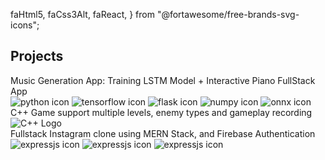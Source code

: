   faHtml5,
  faCss3Alt,
  faReact,
} from "@fortawesome/free-brands-svg-icons";

## Projects

<div style={{ display: "flex", flexDirection: "column", gap: "2vh" }}>
  <ProjectCard
    title="MusicGen App"
    link="https://poli-musicgen.netlify.app/"
    bg="url(https://i.postimg.cc/9MSwHcrX/Screenshot-2025-10-25-at-14-53-06.png) center center/100% 100% no-repeat"
  >
    <div style={{ fontSize: "1.5vw" }}>
      Music Generation App: Training LSTM Model + Interactive Piano FullStack
      App
    </div>
  </ProjectCard>
  <div
    style={{
      display: "flex",
      justifyContent: "center",
      alignItems: "center",
    }}
  >
    <img
      src="https://www.vectorlogo.zone/logos/python/python-ar21.svg"
      alt="python icon"
      style={{ width: "5vw", height: "6vh", marginLeft: "1.5vw" }}
    />
    <FontAwesomeIcon
      icon={faReact}
      style={{ fontSize: "3.5vw", marginLeft: "1.5vw", color: "#61dafb" }}
    />
    <img
      src="https://www.vectorlogo.zone/logos/tensorflow/tensorflow-ar21.svg"
      alt="tensorflow icon"
      style={{ width: "5vw", height: "6vh", marginLeft: "1.5vw" }}
    />
    <img
      src="https://www.vectorlogo.zone/logos/palletsprojects_flask/palletsprojects_flask-ar21~v2.svg"
      alt="flask icon"
      style={{ width: "5vw", height: "6vh", marginLeft: "1.5vw" }}
    />
    <img
      src="https://www.vectorlogo.zone/logos/numpy/numpy-ar21.svg"
      alt="numpy icon"
      style={{ width: "5vw", height: "6vh", marginLeft: "1.5vw" }}
    />
    <img
      src="https://www.vectorlogo.zone/logos/onnxai/onnxai-ar21.svg"
      alt="onnx icon"
      style={{ width: "5vw", height: "6vh", marginLeft: "1.5vw" }}
    />
  </div>
</div>

<div style={{ display: "flex", flexDirection: "column", gap: "2vh" }}>
  <ProjectCard
    title="Donkey Kong"
    link="https://github.com/erezpoliak/DonkyKong-Game"
    bg="url(https://i.postimg.cc/SKRzW703/Screenshot-2025-08-08-at-15-50-30.png) center center/100% 100% no-repeat"
  >
    <div style={{ fontSize: "1.5vw" }}>
      C++ Game support multiple levels, enemy types and gameplay recording
    </div>
  </ProjectCard>
  <div
    style={{
      display: "flex",
      justifyContent: "center",
      alignItems: "center",
    }}
  >
    <img
      src="https://commons.wikimedia.org/wiki/Special:FilePath/ISO_C%2B%2B_Logo.svg"
      alt="C++ Logo"
      style={{ width: "3.8vw" }}
    />
  </div>
</div>

<div style={{ display: "flex", flexDirection: "column", gap: "2vh" }}>
  <ProjectCard
    title="Poligram"
    link="https://poligram.netlify.app"
    bg="url(poligram.png) center center/100% 100% no-repeat"
  >
    <div style={{ fontSize: "1.5vw" }}>
      Fullstack Instagram clone using MERN Stack, and Firebase Authentication
    </div>
  </ProjectCard>
  <div
    style={{ display: "flex", justifyContent: "center", alignItems: "center" }}
  >
    <FontAwesomeIcon
      icon={faHtml5}
      style={{ fontSize: "3.5vw", color: "#e54d26" }}
    />
    <FontAwesomeIcon
      icon={faCss3Alt}
      style={{ fontSize: "3.5vw", marginLeft: "1.5vw", color: "#2965f1" }}
    />
    <FontAwesomeIcon
      icon={faReact}
      style={{ fontSize: "3.5vw", marginLeft: "1.5vw", color: "#61dafb" }}
    />
    <img
      src="https://www.vectorlogo.zone/logos/expressjs/expressjs-ar21.svg"
      alt="expressjs icon"
      style={{ width: "5vw", height: "6vh", marginLeft: "1.5vw" }}
    />
    <img
      src="https://www.vectorlogo.zone/logos/mongodb/mongodb-ar21.svg"
      alt="expressjs icon"
      style={{ width: "5vw", height: "6vh", marginLeft: "1.5vw" }}
    />
    <img
      src="https://firebase.google.com/downloads/brand-guidelines/SVG/logo-standard.svg"
      alt="expressjs icon"
      style={{ width: "5vw", height: "6vh", marginLeft: "1.5vw" }}
    />
  </div>
</div>
